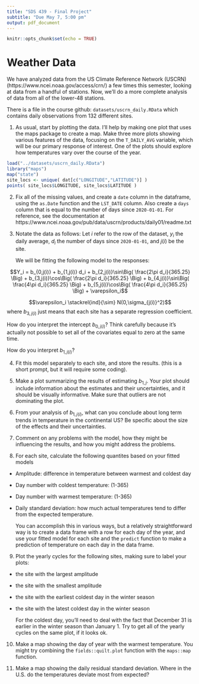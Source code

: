 ```yaml
---
title: "SDS 439 - Final Project"
subtitle: "Due May 7, 5:00 pm"
output: pdf_document
---
```


```r
knitr::opts_chunk$set(echo = TRUE)
```

# Weather Data

We have analyzed data from the US Climate Reference Network (USCRN)
(https://www.ncei.noaa.gov/access/crn/) a few times this semester,
looking at data from a handful of stations. Now, we'll do a more
complete analysis of data from all of the lower-48 stations.

There is a file in the course github: `datasets/uscrn_daily.RData`
which contains daily observations from 132 different sites.

1. As usual, start by plotting the data. I'll help by making
one plot that uses the maps package to create a map. Make three
more plots showing various features of the data, focusing on
the `T_DAILY_AVG` variable, which will be our primary response
of interest. One of the plots should explore how temperatures
vary over the course of the year.

```r
load("../datasets/uscrn_daily.RData")
library("maps")
map("state")
site_locs <- unique( dat[c("LONGITUDE","LATITUDE")] )
points( site_locs$LONGITUDE, site_locs$LATITUDE )
```

2. Fix all of the missing values, and create a `date` column
in the dataframe, using the `as.Date` function and the `LST_DATE`
column. Also create a `days` column that is equal to the number
of days since `2020-01-01`. For reference, see the documentation at
https://www.ncei.noaa.gov/pub/data/uscrn/products/daily01/readme.txt


3. Notate the data as follows: Let $i$ refer to the row of the dataset, $y_i$ the daily average, $d_i$ the number of days since `2020-01-01`,
and $j(i)$ be the site.

   We will be fitting the following model to the responses:

$$Y_i = b_{0,j(i)} + b_{1,j(i)} d_i
 + b_{2,j(i)}\sin\Big( \frac{2\pi d_i}{365.25} \Big)
 + b_{3,j(i)}\cos\Big( \frac{2\pi d_i}{365.25} \Big)
 + b_{4,j(i)}\sin\Big( \frac{4\pi d_i}{365.25} \Big)
 + b_{5,j(i)}\cos\Big( \frac{4\pi d_i}{365.25} \Big)
 + \varepsilon_i$$

$$\varepsilon_i \stackrel{ind}{\sim} N(0,\sigma_{j(i)}^2)$$
   where $b_{3,j(i)}$ just means that each site has a separate regression coefficient.

   How do you interpret the intercept $b_{0,j(i)}$? Think carefully because it's actually not possible to set all of the covariates equal to
zero at the same time.

   How do you interpret $b_{1,j(i)}$?

4. Fit this model separately to each site, and store the results.
(this is a short prompt, but it will require some coding).

5. Make a plot summarizing the results of estimating $b_{1,j}$. Your
plot should include information about the estimates and their
uncertainties, and it should be visually informative. Make sure
that outliers are not dominating the plot.

6. From your analysis of $b_{1,j(i)}$, what can you conclude about
long term trends in temperature in the continental US? Be specific
about the size of the effects and their uncertainties.

7. Comment on any problems with the model, how they might be 
influencing the results, and how you might address the problems.

8. For each site, calculate the following quantites based on your
fitted models

* Amplitude: difference in temperature between warmest and coldest day
* Day number with coldest temperature: (1-365)
* Day number with warmest temperature: (1-365)
* Daily standard deviation: how much actual temperatures tend to differ from the expected temperature.

   You can accomplish this in various ways, but a relatively straightforward way is to create a data frame with a row for each day of the year, and use your fitted model for each site and the `predict` function to make a prediction of temperature on each day in the data frame.

9. Plot the yearly cycles for the following sites, making sure to
label your plots:
  * the site with the largest amplitude
  * the site with the smallest amplitude
  * the site with the earliest coldest day in the winter season
  * the site with the latest coldest day in the winter season

    For the coldest day, you'll need to deal with the fact that December 31 is earlier in the winter season than January 1. Try to get all of the yearly cycles on the same plot, if it looks ok.

10. Make a map showing the day of year with the warmest temperature. You might try combining the `fields::quilt.plot` function with
the `maps::map` function.

11. Make a map showing the daily residual standard deviation. Where in the U.S. do the temperatures deviate most from expected?


